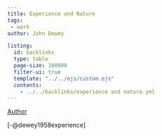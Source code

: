 ```yaml
---
title: Experience and Nature
tags: 
 - work
author: John Dewey

listing:
  id: backlinks
  type: table
  page-size: 100000
  filter-ui: true
  template: "../../ejs/custom.ejs"
  contents:
    - ../../backlinks/experience and nature.yml
---
```


[Author](/docs/phil/John Dewey.html)

[-@dewey1958experience]
